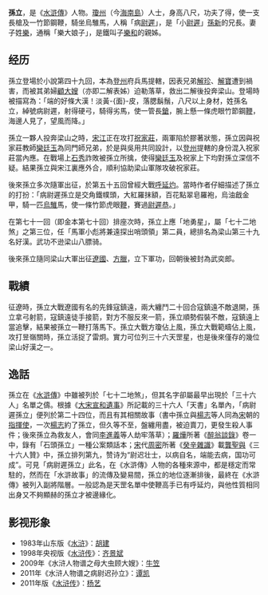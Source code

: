 {{unreferenced|time=2019-07-07T06:13:39+00:00}}
{{水浒人物 |
 人物姓名 = 孫立 |
 座次 = 39，地勇星 |
 星名 = 地勇星 |
 绰号 = 病尉遲 |
 身份 = [[登州|登州]]兵馬提轄 |
 使用兵器 = 長槍、竹節虎眼鞭 |
 梁山职司 = 馬軍小彪將兼遠探出哨頭領 |
 出场回目 = 033 |
 赞诗 = 
鬍鬚黑霧飄<br>
性格流星急<br>
鞭鎗最熟慣<br>
弓箭常溫習<br>
闊臉似粧金<br>
雙睛如點漆<br>
軍中顯姓名<br>
病尉遲孫立
 |}}

'''孫立'''，是《[[水滸傳|水滸傳]]》人物。[[瓊州|瓊州]]（今[[海南島|海南島]]）人士，身高八尺，功夫了得，使一支長槍及一竹節鋼鞭，騎坐烏騅馬，人稱「病[[尉遲恭|尉遲]]」，是「小[[尉遲恭|尉遲]]」[[孫新|孫新]]的兄長。妻子姓[[樂姓|樂]]，通稱「樂大娘子」，是鐵叫子[[樂和|樂和]]的親姊。

== 经历 ==
孫立登場於小說第四十九回，本為[[登州|登州]]府兵馬提轄，因表兄弟[[解珍|解珍]]、[[解寶|解寶]]遭到禍害，而被其弟婦[[顧大嫂|顧大嫂]]（亦即二解表姊）迫勒落草，救出二解後投奔梁山。登場時被描寫為：「端的好條大漢！淡黃-{面}-皮，落腮鬍鬚，八尺以上身材，姓孫名立，綽號病尉遲，射得硬弓，騎得劣馬，使一管長[[鎗|鎗]]，腕上懸一條虎眼竹節鋼[[鞭|鞭]]，海邊人見了，望風而降。」

孫立一夥人投奔梁山之時，[[宋江|宋江]]正在攻打[[祝家莊|祝家莊]]，兩軍陷於膠著狀態，孫立因與祝家莊教師[[欒廷玉|欒廷玉]]為同門師兄弟，於是與吳用共同設計，以[[登州|登州]]提轄的身份混入祝家莊當內應。在戰場上[[石秀|石秀]]詐敗被孫立所擒，使得[[欒廷玉|欒廷玉]]及祝家上下均對孫立深信不疑。結果孫立與宋江裏應外合，順利協助梁山軍隊攻破祝家莊。

後來孫立多次隨軍出征，於第五十五回曾經大戰[[呼延灼|呼延灼]]。當時作者仔細描述了孫立的打扮：「病尉遲孫立是交角鐵幞頭，大紅羅抹額，百花點翠皂羅袍，烏油戧金甲，騎一匹[[烏騅|烏騅]]馬，使一條竹節虎眼[[鞭|鞭]]，賽過[[尉遲恭|尉遲恭]]。」

在第七十一回（即金本第七十回）排座次時，孫立上應「地勇星」，屬「七十二地煞」之第三位，任「馬軍小彪將兼遠探出哨頭領」第二員，總排名為梁山第三十九名好漢。武功不逊梁山八膘骑。

後來孫立隨同梁山大軍出征[[遼國|遼國]]、[[方臘|方臘]]，立下軍功，回朝後被封為武奕郎。

==戰績==
征遼時，孫立大戰遼國有名的先鋒寇鎮遠，兩大纏鬥二十回合寇鎮遠不敵退開，孫立拿弓射箭，寇鎮遠徒手接箭，對方不服反來一箭，孫立順勢假裝不敵，寇鎮遠上當追擊，結果被孫立一鞭打落馬下。孫立大戰方瓊佔上風，孫立大戰範疇佔上風，攻打昱嶺關時，孫立活捉了雷炯。實力可位列三十六天罡星，也是後來僅存的幾位梁山好漢之一。

==逸話==
孫立在《[[水滸傳|水滸傳]]》中雖被列於「七十二地煞」，但其名字卻屬最早出現於「三十六人」名單之儔。根據《[[大宋宣和遺事|大宋宣和遺事]]》所記載的三十六人「天書」名單內，「病尉遲孫立」便列於第二十四位，而且有其相關故事（書中孫立與[[楊志|楊志]]等人同為[[宋|宋]]朝的[[指揮使|指揮使]]，一次[[楊志|楊志]]約了孫立，但久等不至，盤纏用盡，被迫賣刀，更發生殺人事件；後來孫立為救友人，會同[[李進義|李進義]]等人劫牢落草）；[[羅燁|羅燁]]所著《[[醉翁談錄|醉翁談錄]]》卷一中，錄有「石頭孫立」一種公案類話本；[[宋|宋]]代[[周密|周密]]所著《[[癸辛雜識|癸辛雜識]]》載[[龔聖與|龔聖與]]《三十六人贊》中，孫立排列第九，赞诗为“尉迟壮士，以病自名，端能去病，国功可成”。可見「病尉遲孫立」此名，在《水滸傳》人物的各種來源中，都是穩定而常駐的，然而在「水滸故事」的流傳及變易間，孫立的地位逐漸排後，最終在《水滸傳》被列入副將階層。一般認為是天罡名單中使鞭高手已有呼延灼，與他性質相同出身又不夠顯赫的孫立才被邊緣化。

== 影视形象 ==
*1983年山东版《[[水浒_(电视剧)|水浒]]》：[[胡建_(电视剧)|胡建]]
*1998年央视版《[[水浒传_(1998年电视剧)|水浒传]]》：[[齐景斌|齐景斌]]
*2009年《水浒人物谱之母大虫顾大嫂》：[[牛笠|牛笠]]
*2011年《水浒人物谱之病尉迟孙立》：[[谭凯|谭凯]]
*2011年版《[[水浒传_(2011年电视剧)|水浒传]]》：[[杨艺|杨艺]]

{{梁山泊馬軍小彪將兼遠探出哨頭領}}
{{108将}}
{{大宋宣和遺事}}